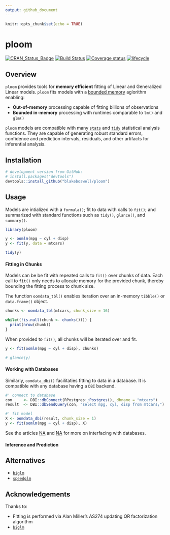 ```yaml
---
output: github_document
---
```


```r
knitr::opts_chunk$set(echo = TRUE)
```

# ploom

[![CRAN_Status_Badge](https://www.r-pkg.org/badges/version/ploom)](https://cran.r-project.org/package=ploom)
[![Build Status](https://api.travis-ci.com/blakeboswell/ploom.svg?branch=develop)](https://api.travis-ci.com/blakeboswell/ploom)
[![Coverage status](https://codecov.io/gh/blakeboswell/ploom/branch/develop/graph/badge.svg)](https://codecov.io/github/blakeboswell/ploom?branch=develop)
[![lifecycle](https://img.shields.io/badge/lifecycle-experimental-orange.svg)](https://www.tidyverse.org/lifecycle/#experimental)

<!-- [AppVeyor Build Status]() -->

## Overview

`ploom` provides tools for __memory efficient__ fitting of Linear and Generalized Linear models. `ploom` fits models with a [bounded memory](#aknowledgements) aglorithm enabling:

- __Out-of-memory__ processing capable of fitting billions of observations
- __Bounded in-memory__ processing with runtimes comparable to `lm()` and `glm()`

`ploom` models are compatible with many [`stats`]() and [`tidy`]() statistical analysis functions. They are capable of generating robust standard errors, confidence and prediction intervals, residuals, and other artifacts for inferential analysis.

## Installation

```r
# development version from GitHub:
# install.packages("devtools")
devtools::install_github("blakeboswell/ploom")
```

## Usage

Models are intialized with a `formula()`; fit to data with calls to `fit()`; and summarized with standard functions such as `tidy()`, `glance()`, and `summary()`.

```r
library(ploom)

y <- oomlm(mpg ~ cyl + disp)
y <- fit(y, data = mtcars)

tidy(y)
```

#### Fitting in Chunks

Models can be be fit with repeated calls to `fit()` over chunks of data. Each call to `fit()` only needs to allocate memory for the provided chunk, thereby bounding the fitting process to chunk size.

The function `oomdata_tbl()` enables iteration over an in-memory `tibble()` or `data.frame()` object.

```r
chunks <- oomdata_tbl(mtcars, chunk_size = 16)

while((!is.null(chunk <- chunks()))) {
  print(nrow(chunk))
}
```

When provided to `fit()`, all chunks will be iterated over and fit.

```r
y <- fit(oomlm(mpg ~ cyl + disp), chunks)

# glance(y)
```

#### Working with Databases

Similarly, `oomdata_dbi()` facilitaties fitting to data in a database.  It is compatible with any database having a `DBI` backend.

```r
#' connect to database
con     <- DBI::dbConnect(RPostgres::Postgres(), dbname = "mtcars")
result  <- DBI::dbSendQuery(con, "select mpg, cyl, disp from mtcars;")

#' fit model
X <- oomdata_dbi(result, chunk_size = 1)
y <- fit(oomlm(mpg ~ cyl + disp), X)
```

See the articles [NA]() and [NA]() for more on interfacing with databases.

#### Inference and Prediction

## Alternatives

- [`biglm`](https://cran.r-project.org/web/packages/biglm/index.html)
- [`speedglm`](https://cran.r-project.org/web/packages/speedglm/index.html)

## Acknowledgements

Thanks to:

- Fitting is performed via Alan Miller’s AS274 updating QR factorization algorithm
- [`biglm`](https://cran.r-project.org/web/packages/biglm/index.html)

